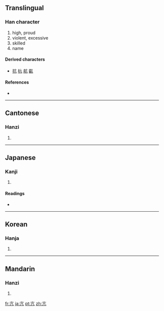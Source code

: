 ==Translingual==

===Han character===
{{Han char|rn=8|rad=亠|as=02|sn=4|four=0021<sub>7</sub>|canj=卜竹弓 (YHN)|ids=⿱[[亠]][[几]]}}

# high, proud
# violent, excessive
# skilled
# name

====Derived characters====
* [[抗]] [[杭]] [[航]] [[䶳]]

====References====
* {{Han ref|kx=0088.040|dkj=00288|dj=0185.010|hdz=10280.010|uh=4EA2|ud=20130|bh=A4AE|bd=42158}}

----

==Cantonese==

===Hanzi===
{{yue-hanzi|jyut=|y=gong1, kong3}}

# {{defn|Cantonese|sort=亠02}}

----

==Japanese==

===Kanji===
{{ja-kanji|grade=|rs=亠02}}

# {{defn|Japanese|sort=亠02}}

====Readings====
* {{ja-readings|on=[[こう]] (kō)|kun=[[たかぶる]] (takaburu)}}

----

==Korean==

===Hanja===
{{ko-hanja|hangeul=항|rv=hang|mr=hang}}

# {{defn|Korean|sort=亠02}}

----

==Mandarin==

===Hanzi===
{{cmn-hanzi|pin=[[gāng]] ([[gang1]]), [[kàng]] ([[kang4]])|wg=kang<sup>1</sup>, k'ang<sup>4</sup>}}

# {{defn|Mandarin|sort=亠02}}

[[fr:亢]]
[[ja:亢]]
[[pt:亢]]
[[zh:亢]]